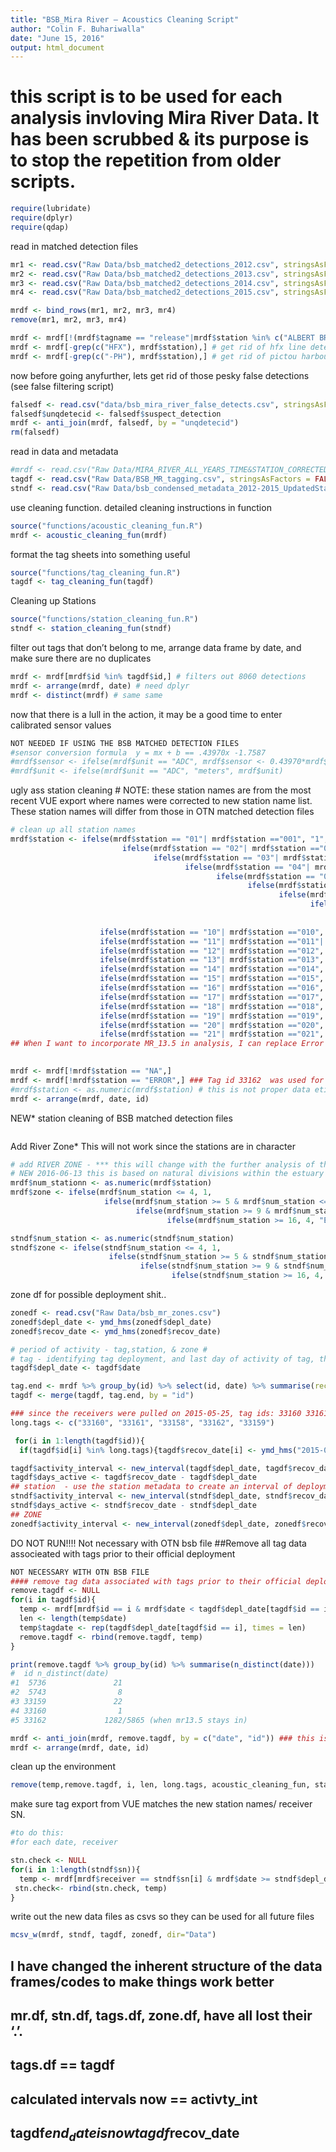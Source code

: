 ```yaml
---
title: "BSB_Mira River — Acoustics Cleaning Script"
author: "Colin F. Buhariwalla"
date: "June 15, 2016"
output: html_document
---
```


# this script is to be used for each analysis invloving Mira River Data. It has been scrubbed & its purpose is to stop the repetition from older scripts.

```r
require(lubridate)
require(dplyr)
require(qdap)
```

read in matched detection files
```r
mr1 <- read.csv("Raw Data/bsb_matched2_detections_2012.csv", stringsAsFactors = FALSE, header = TRUE, dec = ".")
mr2 <- read.csv("Raw Data/bsb_matched2_detections_2013.csv", stringsAsFactors = FALSE, header = TRUE, dec = ".")
mr3 <- read.csv("Raw Data/bsb_matched2_detections_2014.csv", stringsAsFactors = FALSE, header = TRUE, dec = ".")
mr4 <- read.csv("Raw Data/bsb_matched2_detections_2015.csv", stringsAsFactors = FALSE, header = TRUE, dec = ".")

mrdf <- bind_rows(mr1, mr2, mr3, mr4)
remove(mr1, mr2, mr3, mr4)

mrdf <- mrdf[!(mrdf$tagname == "release"|mrdf$station %in% c("ALBERT BRIDGE","MARION BRIDGE", "PICTOU HARBOUR, NS")),] # GET RID OF RELEASE EVENTS
mrdf <- mrdf[-grep(c("HFX"), mrdf$station),] # get rid of hfx line detection
mrdf <- mrdf[-grep(c("-PH"), mrdf$station),] # get rid of pictou harbour data
```

now before going anyfurther, lets get rid of those pesky false detections (see false filtering script)
```r
falsedf <- read.csv("data/bsb_mira_river_false_detects.csv", stringsAsFactors = F, header = T)
falsedf$unqdetecid <- falsedf$suspect_detection
mrdf <- anti_join(mrdf, falsedf, by = "unqdetecid")
rm(falsedf)
```

read in data and metadata
```r
#mrdf <- read.csv("Raw Data/MIRA_RIVER_ALL_YEARS_TIME&STATION_CORRECTED.csv", stringsAsFactors = FALSE, header = TRUE, dec = ".") # this was using VUE extract 
tagdf <- read.csv("Raw Data/BSB_MR_tagging.csv", stringsAsFactors = FALSE, skip = 4, header = TRUE, sep = ",", dec = "." )
stndf <- read.csv("Raw Data/bsb_condensed_metadata_2012-2015_UpdatedStations_2016-07-11.csv", stringsAsFactors = FALSE, header = TRUE, dec = ".")
```

use cleaning function. detailed cleaning instructions in function  
```r
source("functions/acoustic_cleaning_fun.R")
mrdf <- acoustic_cleaning_fun(mrdf)
```

format the tag sheets into something useful 
```r
source("functions/tag_cleaning_fun.R")
tagdf <- tag_cleaning_fun(tagdf)
```

Cleaning up Stations 
```r
source("functions/station_cleaning_fun.R")
stndf <- station_cleaning_fun(stndf)
```

filter out tags that don't belong to me, arrange data frame by date, and make sure there are no duplicates
```r
mrdf <- mrdf[mrdf$id %in% tagdf$id,] # filters out 8060 detections 
mrdf <- arrange(mrdf, date) # need dplyr
mrdf <- distinct(mrdf) # same same 
```

now that there is a lull in the action, it may be a good time to enter calibrated sensor values
```r
NOT NEEDED IF USING THE BSB MATCHED DETECTION FILES
#sensor conversion formula  y = mx + b == .43970x -1.7587
#mrdf$sensor <- ifelse(mrdf$unit == "ADC", mrdf$sensor <- 0.43970*mrdf$sensor-1.7587, mrdf$sensor <- mrdf$sensor) 
#mrdf$unit <- ifelse(mrdf$unit == "ADC", "meters", mrdf$unit)
```

ugly ass station cleaning # NOTE: these station names are from the most recent VUE export where names were corrected to new station name list. These station names will differ from those in OTN matched detection files 
```r
# clean up all station names 
mrdf$station <- ifelse(mrdf$station == "01"| mrdf$station =="001", "1",
                         ifelse(mrdf$station == "02"| mrdf$station =="002", "2",
                                ifelse(mrdf$station == "03"| mrdf$station =="003", "3",
                                       ifelse(mrdf$station == "04"| mrdf$station =="004", "4",
                                              ifelse(mrdf$station == "05"| mrdf$station =="005", "5",
                                                     ifelse(mrdf$station == "06"| mrdf$station =="006", "6",
                                                            ifelse(mrdf$station == "07"| mrdf$station =="007", "7",
                                                                   ifelse(mrdf$station == "08"| mrdf$station =="008", "8",
                                                                          ifelse(mrdf$station == "09"| mrdf$station =="009", "9",
                                                                                 
                    ifelse(mrdf$station == "10"| mrdf$station =="010", "10",
                    ifelse(mrdf$station == "11"| mrdf$station =="011"| mrdf$station =="0011", "11",
                    ifelse(mrdf$station == "12"| mrdf$station =="012", "12",
                    ifelse(mrdf$station == "13"| mrdf$station =="013", "13",
                    ifelse(mrdf$station == "14"| mrdf$station =="014", "14",
                    ifelse(mrdf$station == "15"| mrdf$station =="015", "15",
                    ifelse(mrdf$station == "16"| mrdf$station =="016", "16",
                    ifelse(mrdf$station == "17"| mrdf$station =="017", "17",
                    ifelse(mrdf$station == "18"| mrdf$station =="018", "18",
                    ifelse(mrdf$station == "19"| mrdf$station =="019", "19",
                    ifelse(mrdf$station == "20"| mrdf$station =="020", "20",
                    ifelse(mrdf$station == "21"| mrdf$station =="021", "21", "ERROR" ))))))))))))))))))))) 
## When I want to incorporate MR_13.5 in analysis, I can replace Error with mrdf$station
                                                                                                                    

mrdf <- mrdf[!mrdf$station == "NA",]
mrdf <- mrdf[!mrdf$station == "ERROR",] ### Tag id 33162  was used for a range test and this escaped above filtering
#mrdf$station <- as.numeric(mrdf$station) # this is not proper data etiquete 
mrdf <- arrange(mrdf, date, id)
```

NEW* station cleaning of BSB matched detection files
```R

```

Add River Zone* This will not work since the stations are in character
```r
# add RIVER ZONE - *** this will change with the further analysis of the system wide water sampling files
# NEW 2016-06-13 this is based on natural divisions within the estuary (according to me see above note)
mrdf$num_stationn <- as.numeric(mrdf$station)
mrdf$zone <- ifelse(mrdf$num_station <= 4, 1,
                     ifelse(mrdf$num_station >= 5 & mrdf$num_station <= 8, 2,
                            ifelse(mrdf$num_station >= 9 & mrdf$num_station <= 15, 3,
                                   ifelse(mrdf$num_station >= 16, 4, "ERROR")))) 

stndf$num_station <- as.numeric(stndf$num_station)
stndf$zone <- ifelse(stndf$num_station <= 4, 1,
                      ifelse(stndf$num_station >= 5 & stndf$num_station <= 8, 2,
                             ifelse(stndf$num_station >= 9 & stndf$num_station <= 15, 3,
                                    ifelse(stndf$num_station >= 16, 4, "ERROR")))) 
```

zone df for possible deployment shit.. 
```r
zonedf <- read.csv("Raw Data/bsb_mr_zones.csv")
zonedf$depl_date <- ymd_hms(zonedf$depl_date)
zonedf$recov_date <- ymd_hms(zonedf$recov_date)
```


```r
# period of activity - tag,station, & zone #
# tag - identifying tag deployment, and last day of activity of tag, then create an interval of tag activity 
tagdf$depl_date <- tagdf$date

tag.end <- mrdf %>% group_by(id) %>% select(id, date) %>% summarise(recov_date = max(date))
tagdf <- merge(tagdf, tag.end, by = "id")

### since the receivers were pulled on 2015-05-25, tag ids: 33160 33161 33158 33162 33159 were supposed to have tags active for longer period of time and will have a tag end date of 2015-05-26 so as to be included in all possible deployment time
long.tags <- c("33160", "33161", "33158", "33162", "33159")

 for(i in 1:length(tagdf$id)){
  if(tagdf$id[i] %in% long.tags){tagdf$recov_date[i] <- ymd_hms("2015-05-26 00:00:01")}}
```

```r

tagdf$activity_interval <- new_interval(tagdf$depl_date, tagdf$recov_date)
tagdf$days_active <- tagdf$recov_date - tagdf$depl_date
## station  - use the station metadata to create an interval of deployment and recovery 
stndf$activity_interval <- new_interval(stndf$depl_date, stndf$recov_date)
stndf$days_active <- stndf$recov_date - stndf$depl_date
## ZONE
zonedf$activity_interval <- new_interval(zonedf$depl_date, zonedf$recov_date)
```


DO NOT RUN!!!! Not necessary with OTN bsb file
##Remove all tag data associeated with tags prior to their official deployment
```r

NOT NECESSARY WITH OTN BSB FILE
#### remove tag data associated with tags prior to their official deployment ####
remove.tagdf <- NULL
for(i in tagdf$id){
  temp <- mrdf[mrdf$id == i & mrdf$date < tagdf$depl_date[tagdf$id == i],]  
  len <- length(temp$date)
  temp$tagdate <- rep(tagdf$depl_date[tagdf$id == i], times = len)
  remove.tagdf <- rbind(remove.tagdf, temp)
}

print(remove.tagdf %>% group_by(id) %>% summarise(n_distinct(date)))
#  id n_distinct(date)
#1  5736               21
#2  5743                8
#3 33159               22
#4 33160                1
#5 33162             1282/5865 (when mr13.5 stays in)

mrdf <- anti_join(mrdf, remove.tagdf, by = c("date", "id")) ### this is a beautiful little piece of code right here... always remember
mrdf <- arrange(mrdf, date, id)
```

clean up the environment
```r
remove(temp,remove.tagdf, i, len, long.tags, acoustic_cleaning_fun, station_cleaning_fun, tag_cleaning_fun)
```

make sure tag export from VUE matches the new station names/ receiver SN. 
```r
#to do this:
#for each date, receiver 

stn.check <- NULL
for(i in 1:length(stndf$sn)){
  temp <- mrdf[mrdf$receiver == stndf$sn[i] & mrdf$date >= stndf$depl_date[i] & mrdf$date <= stndf$recov_date[i] & mrdf$station != stndf$station[i],]
 stn.check<- rbind(stn.check, temp)
}
```


write out the new data files as csvs so they can be used for all future files
```r
mcsv_w(mrdf, stndf, tagdf, zonedf, dir="Data")
```

## I have changed the inherent structure of the data frames/codes to make things work better 
## mr.df, stn.df, tags.df, zone.df, have all lost their '.'. 
## tags.df == tagdf
## calculated intervals now == activty_int
## tagdf$end_date is now tagdf$recov_date
